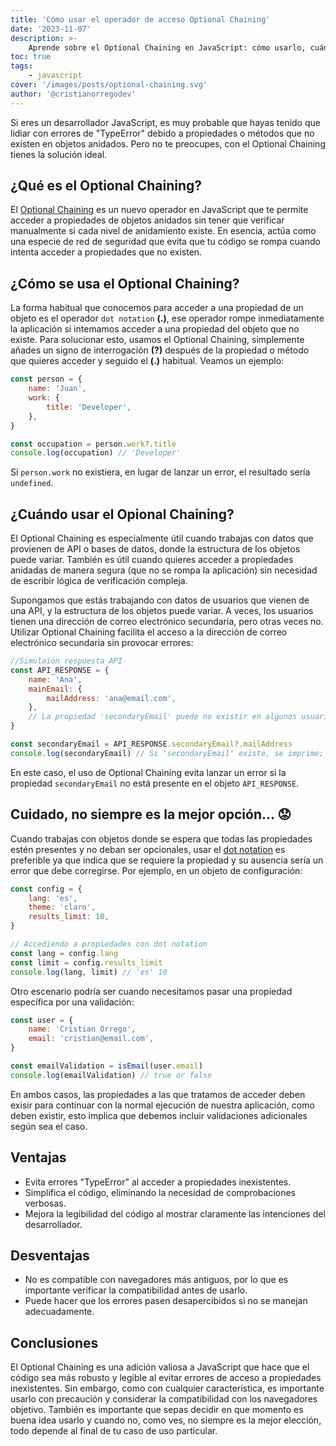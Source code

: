 ```yaml
---
title: 'Cómo usar el operador de acceso Optional Chaining'
date: '2023-11-07'
description: >-
    Aprende sobre el Optional Chaining en JavaScript: cómo usarlo, cuándo es conveniente, sus ventajas y desventajas. Evita errores y mejora la legibilidad de tu código.
toc: true
tags:
    - javascript
cover: '/images/posts/optional-chaining.svg'
author: '@cristianorregodev'
---
```


Si eres un desarrollador JavaScript, es muy probable que hayas tenido que lidiar con errores de "TypeError" debido a propiedades o métodos que no existen en objetos anidados. Pero no te preocupes, con el Optional Chaining tienes la solución ideal.

## ¿Qué es el Optional Chaining?

El <a href="https://developer.mozilla.org/en-US/docs/Web/JavaScript/Reference/Operators/Optional_chaining" target="_blank">Optional Chaining</a> es un nuevo operador en JavaScript que te permite acceder a propiedades de objetos anidados sin tener que verificar manualmente si cada nivel de anidamiento existe. En esencia, actúa como una especie de red de seguridad que evita que tu código se rompa cuando intenta acceder a propiedades que no existen.

## ¿Cómo se usa el Optional Chaining?

La forma habitual que conocemos para acceder a una propiedad de un objeto es el operador `dot notation` **(.)**, ese operador rompe inmediatamente la aplicación si intemamos acceder a una propiedad del objeto que no existe. Para solucionar esto, usamos el Optional Chaining, simplemente añades un signo de interrogación **(?)** después de la propiedad o método que quieres acceder y seguido el **(.)** habitual. Veamos un ejemplo:

```javascript
const person = {
    name: 'Juan',
    work: {
        title: 'Developer',
    },
}

const occupation = person.work?.title
console.log(occupation) // 'Developer'
```

Si `person.work` no existiera, en lugar de lanzar un error, el resultado sería `undefined`.

## ¿Cuándo usar el Opional Chaining?

El Optional Chaining es especialmente útil cuando trabajas con datos que provienen de API o bases de datos, donde la estructura de los objetos puede variar. También es útil cuando quieres acceder a propiedades anidadas de manera segura (que no se rompa la aplicación) sin necesidad de escribir lógica de verificación compleja.

Supongamos que estás trabajando con datos de usuarios que vienen de una API, y la estructura de los objetos puede variar. A veces, los usuarios tienen una dirección de correo electrónico secundaria, pero otras veces no. Utilizar Optional Chaining facilita el acceso a la dirección de correo electrónico secundaria sin provocar errores:

```javascript
//Simulaión respuesta API
const API_RESPONSE = {
    name: 'Ana',
    mainEmail: {
        mailAddress: 'ana@email.com',
    },
    // La propiedad 'secondaryEmail' puede no existir en algunos usuarios.
}

const secondaryEmail = API_RESPONSE.secondaryEmail?.mailAddress
console.log(secondaryEmail) // Si 'secondaryEmail' existe, se imprime; de lo contrario, se obtiene 'undefined'.
```

En este caso, el uso de Optional Chaining evita lanzar un error si la propiedad `secondaryEmail` no está presente en el objeto `API_RESPONSE`.

## Cuidado, no siempre es la mejor opción... 😟

Cuando trabajas con objetos donde se espera que todas las propiedades estén presentes y no deban ser opcionales, usar el <a href="https://developer.mozilla.org/en-US/docs/Web/JavaScript/Reference/Operators/Property_accessors#dot_notation" target="_blank">dot notation</a> es preferible ya que indica que se requiere la propiedad y su ausencia sería un error que debe corregirse. Por ejemplo, en un objeto de configuración:

```javascript
const config = {
    lang: 'es',
    theme: 'claro',
    results_limit: 10,
}

// Accediendo a propiedades con dot notation
const lang = config.lang
const limit = config.results_limit
console.log(lang, limit) // 'es' 10
```

Otro escenario podría ser cuando necesitamos pasar una propiedad específica por una validación:

```javascript
const user = {
    name: 'Cristian Orrego',
    email: 'cristian@email.com',
}

const emailValidation = isEmail(user.email)
console.log(emailValidation) // true or false
```

En ambos casos, las propiedades a las que tratamos de acceder deben exisir para continuar con la normal ejecución de nuestra aplicación, como deben existir, esto implica que debemos incluir validaciones adicionales según sea el caso.

## Ventajas

-   Evita errores "TypeError" al acceder a propiedades inexistentes.
-   Simplifica el código, eliminando la necesidad de comprobaciones verbosas.
-   Mejora la legibilidad del código al mostrar claramente las intenciones del desarrollador.

## Desventajas

-   No es compatible con navegadores más antiguos, por lo que es importante verificar la compatibilidad antes de usarlo.
-   Puede hacer que los errores pasen desapercibidos si no se manejan adecuadamente.

## Conclusiones

El Optional Chaining es una adición valiosa a JavaScript que hace que el código sea más robusto y legible al evitar errores de acceso a propiedades inexistentes. Sin embargo, como con cualquier característica, es importante usarlo con precaución y considerar la compatibilidad con los navegadores objetivo. También es importante que sepas decidir en que momento es buena idea usarlo y cuando no, como ves, no siempre es la mejor elección, todo depende al final de tu caso de uso particular.
